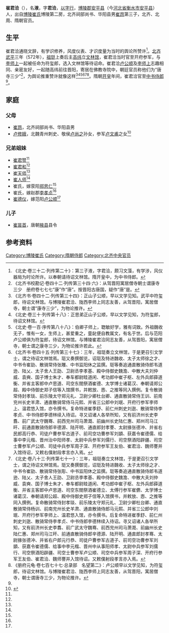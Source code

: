 '''崔君洽'''（{{bd|？||？||}}），名'''液'''，字'''君洽'''，[[以字行|以字行]]，[[博陵郡|博陵郡]][[安平县|安平县]]（今[[河北省|河北省]][[衡水市|衡水市]][[安平县|安平县]]）人，出自[[博陵崔氏|博陵崔氏]]博陵第二房，北齐祠部尚书、华阳县男[[崔昂|崔昂]]第三子，北齐、北周、隋朝官员。

==生平==
崔君洽通晓文辞，有学识修养，风度仪表、才识度量为当时的舆论所赞许<ref name=autogenerated1>《北史·卷三十二·列传第二十》：第三子液，字君洽，颇习文藻，有学涉，风仪器局为时论所许。以奉朝请待诏文林馆。隋开皇中，为中书侍郎。</ref>。[[北齐|北齐]][[武平_(北齐)|武平]]三年（572年），[[祖珽|祖珽]]上奏后主[[高纬|高纬]]立[[文林馆|文林馆]]，崔君洽当时官至开府参军，与[[李师上|李师上]]一起被任命为符玺郎，选入文林馆等待诏命。崔君洽[[卢公顺|卢公顺]]及[[李师上|李师上]]志趣相同、亲密友好，一起随高纬前往晋阳，寄居在佛教寺院中，朝廷官员称他们为“唐寺三少”<ref>《北齐书校勘记·卷四十二·列传第三十四·六》：从驾晋阳寓居僧寺朝士谓康寺三少　册府卷七七七“康”作“唐”。按晋阳古唐国，疑作“唐”是。</ref>，为舆论推重赞许就像这样<ref>《北齐书·卷四十二·列传第三十四》：正山子公顺，早以文学见知。武平中符玺郎，待诏文林馆。与博陵崔君洽、陇西李师上同志友善，从驾晋阳，寓居僧寺，朝士谓“康寺三少”，为物论推许。</ref><ref>《北史·卷三十·列传第十八》：正思弟正山子公顺，早以文学见知，为符玺郎，待诏文林馆。</ref><ref>《北史·卷一百·序传第八十八》：伯卿子师上，聦敏好学，雅有词致。外祖魏收无子，惟有一女，生师上，甚爱重之，童龀便自教属文，有名于世。后与范阳卢公顺俱为符玺郎，待诏文林馆。与博陵崔君洽同志友善，从驾晋阳，寓居僧寺，朝士谓之康寺三少，为物论推许若此。</ref><ref>《北齐书·卷四十五·列传第三十七》：三年，祖珽奏立文林馆，于是更召引文学士，谓之待诏文林馆焉。珽又奏撰御览，诏珽及特进魏收、太子太师徐之才、中书令崔劼、散骑常侍张雕、中书监阳休之监撰。珽等奏追通直散骑侍郎韦道逊、陆乂、太子舍人王劭、卫尉丞李孝基、殿中侍御史魏澹、中散大夫刘仲威、袁奭、国子博士朱才、奉车都尉眭道闲、考功郎中崔子枢、左外兵郎薛道衡、并省主客郎中卢思道、司空东閤祭酒崔德、太学博士诸葛汉、奉朝请郑公超、殿中侍御史郑子信等入馆撰书，并敕放、悫、之推等同入撰例。复令散骑常侍封孝琰、前乐陵太守郑元礼、卫尉少卿杜台卿、通直散骑常侍王训、前南兖州长史羊肃、通直散骑常侍马元熙、并省三公郎中刘珉、开府行参军李师上、温君悠入馆，亦令撰书。复命特进崔季舒、前仁州刺史刘逖、散骑常侍李孝贞、中书侍郎李德林续入待诏。寻又诏诸人各举所知，又有前济州长史李翥、前广武太守魏骞、前西兖州司马萧溉、前幽州长史陆仁惠、郑州司马江旰、前通直散骑侍郎辛德源、陆开明、通直郎封孝謇、太尉掾张德冲、并省右民郎高行恭、司徒户曹参军古道子、前司空功曹参军刘顗、获嘉令崔德儒、给事中李元楷、晋州治中阳师孝、太尉中兵参军刘儒行、司空祭酒阳辟疆、司空士曹参军卢公顺、司徒中兵参军周子深、开府参军王友伯、崔君洽、魏师謇并入馆待诏，又敕右僕射段孝言亦入焉。</ref><ref>《北史·卷八十三·列传第七十一》：三年，祖珽奏立文林馆，于是更召引文学士，谓之待诏文林馆焉。珽又奏撰御览，诏珽及特进魏收、太子太师徐之才、中书令崔劼、散骑常侍张彫、中书监阳休之监撰。珽等奏追通直散骑侍郎韦道逊、陆乂、太子舍人王劭、卫尉丞李孝基、殿中侍御史魏澹、中散大夫刘仲威、袁奭、国子博士朱才、奉车都尉眭道闲、考功郎中崔子枢、左外兵郎薛道衡、并省主客郎中卢思道、司空东閤祭酒崔德立、太傅行参军崔儦、太学博士诸葛汉、奉朝请郑公超、殿中侍御史郑子信等入馆撰书，并敕放、悫、之推等同入撰例。复命散骑常侍封孝琰、前乐陵太守郑元礼、卫尉少卿杜台卿、通直散骑常侍杨训、前南兖州长史羊肃、通直散骑侍郎马元熙、并省三公郎中刘珉、开府行参军李师上、温君悠入馆，亦令撰书。后复命特进崔季舒、前仁州刺史刘逖、散骑常侍李孝贞、中书侍郎李德林续入待诏。寻又诏诸人各举所知，又有前济州长史李翥、前广武太守魏骞、前西兖州司马萧溉、前幽州长史陆仁惠、郑州司马江旰、前通直散骑侍郎辛德源、陆开明、通直郎封孝骞、太尉掾张德冲、并省右户郎元行恭、司徒户曹参军古道子、前司空功曹参军刘顗、获嘉令崔德儒、给事中李元楷、晋州中从事阳师孝、太尉中兵参军刘儒行、司空祭酒阳辟疆、司空士曹参军卢公顺、司空中兵参军周子深、开府行参军王友伯、崔君洽、魏师謇并入馆待诏。又敕僕射段孝言亦入焉。</ref><ref>《册府元龟·卷七百七十七·总录部　名望第二》：卢公顺早以文学见知，为符玺郎，待诏文林馆。与博陵崔君洽、陇西李师上同志友善，从驾晋阳，寓居僧寺，朝士谓唐寺三少，为物论推许。</ref>。隋朝[[开皇|开皇]]年间，崔君洽官至[[中书侍郎|中书侍郎]]<ref name=autogenerated1 />。

==家庭==
{{main|博陵第二房世系图}}

===父母===
*[[崔昂|崔昂]]，北齐祠部尚书、华阳县男
*[[卢修娥|卢修娥]]，北魏青州刺史、敬侯[[卢尚之|卢尚之]]孙女，参军[[卢文甫|卢文甫]]之女<ref name=autogenerated2>{{Citation| last=唐| first=云明| author-link=唐云明| year=1973年| title=《河北平山北齐崔昂墓调查报告》| periodical=《文物》| volume=| issue=11期| pages=47-50| url=http://www.cnki.com.cn/Article/CJFDTotal-WENW197311003.htm| doi=| oclc=| accessdate=2015-06-08| archive-date=2020-12-08| archive-url=https://web.archive.org/web/20201208192601/http://www.cnki.com.cn/Article/CJFDTOTAL-WENW197311003.htm| dead-url=no}}</ref>

===兄弟姐妹===
*[[崔君赞|崔君赞]]<ref name=autogenerated2 />
*[[崔君和|崔君和]]<ref name=autogenerated2 />
*[[崔天师|崔天师]]<ref name=autogenerated2 />
*[[崔人师|崔人师]]<ref name=autogenerated2 />
*崔氏，嫁荥阳[[郑思仁|郑思仁]]<ref name=autogenerated2 />
*崔氏，嫁赵郡[[李元操|李孝贞]]<ref name=autogenerated2 />
*[[崔德仪|崔德仪]]，嫁范阳[[卢公顺|卢公顺]]<ref name=autogenerated2 />

===儿子===
*[[崔昙首|崔昙首]]，唐朝[[掖县|掖县]]县令

==参考资料==
{{reflist}}

[[Category:博陵崔氏|Category:博陵崔氏]]
[[Category:隋朝侍郎|Category:隋朝侍郎]]
[[Category:北齐中央官员|Category:北齐中央官员]]